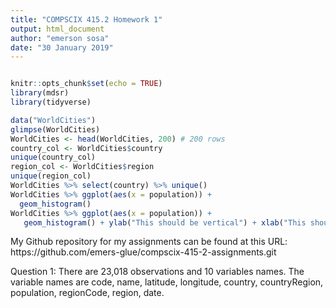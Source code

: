 ```yaml
---
title: "COMPSCIX 415.2 Homework 1"
output: html_document
author: "emerson sosa"
date: "30 January 2019"
---
```


```r
```
```r
knitr::opts_chunk$set(echo = TRUE)
library(mdsr)
library(tidyverse)
```
```r
data("WorldCities")
glimpse(WorldCities)
WorldCities <- head(WorldCities, 200) # 200 rows
country_col <- WorldCities$country
unique(country_col)
region_col <- WorldCities$region
unique(region_col)
WorldCities %>% select(country) %>% unique()
WorldCities %>% ggplot(aes(x = population)) + 
  geom_histogram()
WorldCities %>% ggplot(aes(x = population)) + 
   geom_histogram() + ylab("This should be vertical") + xlab("This should be horizontal") + ggtitle("Plot for HW 1") + theme_bw()
```

My Github repository for my assignments can be found at this URL: https://github.com/emers-glue/compscix-415-2-assignments.git

Question 1:
There are 23,018 observations and 10 variables names. The variable names are code, name, latitude, longitude, country, countryRegion, population, regionCode, region, date.


